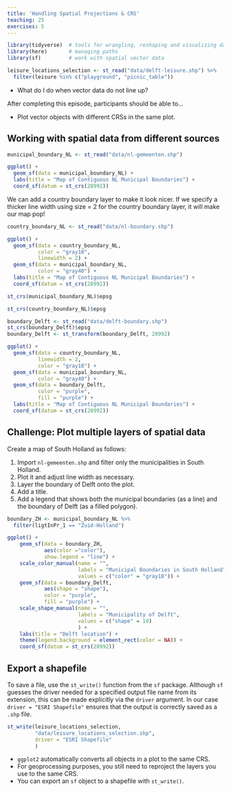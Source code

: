 ```yaml
---
title: 'Handling Spatial Projections & CRS'
teaching: 25
exercises: 5
---
```


```r
library(tidyverse)  # tools for wrangling, reshaping and visualizing data
library(here)       # managing paths
library(sf)         # work with spatial vector data

leisure_locations_selection <- st_read("data/delft-leisure.shp") %>% 
  filter(leisure %in% c("playground", "picnic_table"))
```

:::::::::::::::::::::::::::::::::::::: questions 

- What do I do when vector data do not line up?

::::::::::::::::::::::::::::::::::::::::::::::::

::::::::::::::::::::::::::::::::::::: objectives


After completing this episode, participants should be able to…

- Plot vector objects with different CRSs in the same plot.

::::::::::::::::::::::::::::::::::::::::::::::::

## Working with spatial data from different sources

```r
municipal_boundary_NL <- st_read("data/nl-gemeenten.shp")
```

```r
ggplot() +
  geom_sf(data = municipal_boundary_NL) +
  labs(title = "Map of Contiguous NL Municipal Boundaries") +
  coord_sf(datum = st_crs(28992))
```

We can add a country boundary layer to make it look nicer. If we specify a thicker line width using size = 2 for the country boundary layer, it will make our map pop!

```r
country_boundary_NL <- st_read("data/nl-boundary.shp")
```

```r
ggplot() +
  geom_sf(data = country_boundary_NL, 
          color = "gray18", 
          linewidth = 2) +
  geom_sf(data = municipal_boundary_NL, 
          color = "gray40") +
  labs(title = "Map of Contiguous NL Municipal Boundaries") +
  coord_sf(datum = st_crs(28992))
```

```r
st_crs(municipal_boundary_NL)$epsg
```

```r
st_crs(country_boundary_NL)$epsg
```

```r
boundary_Delft <- st_read("data/delft-boundary.shp")
st_crs(boundary_Delft)$epsg
boundary_Delft <- st_transform(boundary_Delft, 28992)
```

```r
ggplot() +
  geom_sf(data = country_boundary_NL, 
          linewidth = 2, 
          color = "gray18") +
  geom_sf(data = municipal_boundary_NL, 
          color = "gray40") +
  geom_sf(data = boundary_Delft, 
          color = "purple", 
          fill = "purple") +
  labs(title = "Map of Contiguous NL Municipal Boundaries") +
  coord_sf(datum = st_crs(28992))
```

::: challenge

# Challenge: Plot multiple layers of spatial data
<!-- 5 minutes -->

Create a map of South Holland as follows:

1. Import `nl-gemeenten.shp` and filter only the municipalities in South Holland.
2. Plot it and adjust line width as necessary.
3. Layer the boundary of Delft onto the plot.
4. Add a title.
5. Add a legend that shows both the municipal boundaries (as a line) and the boundary of Delft (as a filled polygon).

::: solution

```r
boundary_ZH <- municipal_boundary_NL %>% 
  filter(ligtInPr_1 == "Zuid-Holland")
```

```r
ggplot() +
    geom_sf(data = boundary_ZH, 
            aes(color ="color"), 
            show.legend = "line") +
    scale_color_manual(name = "", 
                       labels = "Municipal Boundaries in South Holland", 
                       values = c("color" = "gray18")) +
    geom_sf(data = boundary_Delft, 
            aes(shape = "shape"), 
            color = "purple", 
            fill = "purple") +
    scale_shape_manual(name = "", 
                       labels = "Municipality of Delft", 
                       values = c("shape" = 19)
                       ) +
    labs(title = "Delft location") +
    theme(legend.background = element_rect(color = NA)) +
    coord_sf(datum = st_crs(28992))
```

:::

:::



## Export a shapefile

To save a file, use the `st_write()` function from the `sf` package. Although `sf` guesses the driver needed for a specified output file name from its extension, this can be made explicitly via the `driver` argument. In our case `driver = "ESRI Shapefile"` ensures that the output is correctly saved as a `.shp` file.

```r
st_write(leisure_locations_selection,
         "data/leisure_locations_selection.shp", 
         driver = "ESRI Shapefile"
         )
```

::::::::::::::::::::::::::::::::::::: keypoints 

- `ggplot2` automatically converts all objects in a plot to the same CRS.
- For geoprocessing purposes, you still need to reproject the layers you use to the same CRS.
- You can export an `sf` object to a shapefile with `st_write()`.

::::::::::::::::::::::::::::::::::::::::::::::::

